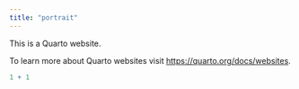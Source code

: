 ```yaml
---
title: "portrait"
---
```


This is a Quarto website.

To learn more about Quarto websites visit <https://quarto.org/docs/websites>.

```r
1 + 1

```

